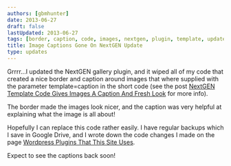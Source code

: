 ```yaml
---
authors: [gbmhunter]
date: 2013-06-27
draft: false
lastUpdated: 2013-06-27
tags: [border, caption, code, images, nextgen, plugin, template, update]
title: Image Captions Gone On NextGEN Update
type: updates
---
```


Grrrr...I updated the NextGEN gallery plugin, and it wiped all of my code that created a nice border and caption around images that where supplied with the parameter template=caption in the short code (see the post [NextGEN Template Code Gives Images A Caption And Fresh Look](/updates/2013/05-02-nextgen-template-code-gives-images-a-caption-and-fresh-look/) for more info).

The border made the images look nicer, and the caption was very helpful at explaining what the image is all about!

Hopefully I can replace this code rather easily. I have regular backups which I save in Google Drive, and I wrote down the code changes I made on the page [Wordpress Plugins That This Site Uses](/programming/website-design/content-management-systems/wordpress/wordpress-plugins-that-this-site-uses/).

Expect to see the captions back soon!

